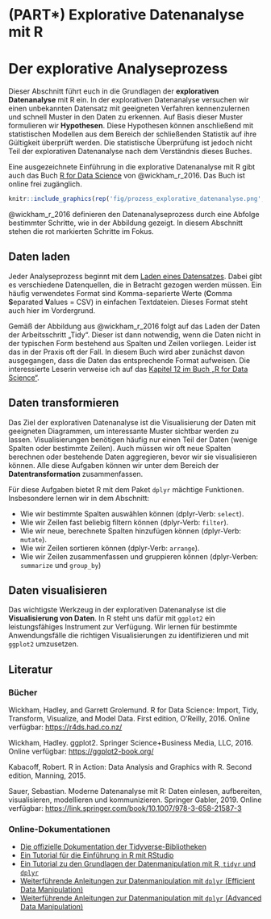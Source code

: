 # (PART\*) Explorative Datenanalyse mit R{-}

# Der explorative Analyseprozess

Dieser Abschnitt führt euch in die Grundlagen der **explorativen Datenanalyse** mit R ein. In der explorativen Datenanalyse versuchen wir einen unbekannten Datensatz mit geeigneten Verfahren kennenzulernen und schnell Muster in den Daten zu erkennen. Auf Basis dieser Muster formulieren wir **Hypothesen**. Diese Hypothesen können anschließend mit statistischen Modellen aus dem Bereich der schließenden Statistik auf ihre Gültigkeit überprüft werden. Die statistische Überprüfung ist jedoch nicht Teil der explorativen Datenanalyse nach dem Verständnis dieses Buches.

Eine ausgezeichnete Einführung in die explorative Datenanalyse mit R gibt auch das Buch [R for Data Science](https://r4ds.had.co.nz) von @wickham_r_2016. Das Buch ist online frei zugänglich.

```r
knitr::include_graphics(rep('fig/prozess_explorative_datenanalyse.png', 1))
```

@wickham_r_2016 definieren den Datenanalyseprozess durch eine Abfolge bestimmter Schritte, wie in der Abbildung \ref{@der-explorative-analyse-prozess} gezeigt. In diesem Abschnitt stehen die rot markierten Schritte im Fokus.


## Daten laden

Jeder Analyseprozess beginnt mit dem [Laden eines Datensatzes](). Dabei gibt es verschiedene Datenquellen, die in Betracht gezogen werden müssen. Ein häufig verwendetes Format sind Komma-separierte Werte (**C**omma **S**eparated **V**alues = CSV) in einfachen Textdateien. Dieses Format steht auch hier im Vordergrund.


Gemäß der Abbildung aus @wickham_r_2016 folgt auf das Laden der Daten der Arbeitsschritt „Tidy“. Dieser ist dann notwendig, wenn die Daten nicht in der typischen Form bestehend aus Spalten und Zeilen vorliegen. Leider ist das in der Praxis oft der Fall. In diesem Buch wird aber zunächst davon ausgegangen, dass die Daten das entsprechende Format aufweisen. Die interessierte Leserin verweise ich auf das [Kapitel 12 im Buch „R for Data Science“](https://r4ds.had.co.nz/tidy-data.html).

## Daten transformieren

Das Ziel der explorativen Datenanalyse ist die Visualisierung der Daten mit geeigneten Diagrammen, um interessante Muster sichtbar werden zu lassen. Visualisierungen benötigen häufig nur einen Teil der Daten (wenige Spalten oder bestimmte Zeilen). Auch müssen wir oft neue Spalten berechnen oder bestehende Daten aggregieren, bevor wir sie visualisieren können. Alle diese Aufgaben können wir unter dem Bereich der **Datentransformation** zusammenfassen.

Für diese Aufgaben bietet R mit dem Paket `dplyr` mächtige Funktionen. Insbesondere lernen wir in dem Abschnitt:

* Wie wir bestimmte Spalten auswählen können (dplyr-Verb: `select`).
* Wie wir Zeilen fast beliebig filtern können (dplyr-Verb: `filter`).
* Wie wir neue, berechnete Spalten hinzufügen können (dplyr-Verb: `mutate`).
* Wie wir Zeilen sortieren können (dplyr-Verb: `arrange`).
* Wie wir Zeilen zusammenfassen und gruppieren können (dplyr-Verben: `summarize` und `group_by`)

## Daten visualisieren

Das wichtigste Werkzeug in der explorativen Datenanalyse ist die **Visualisierung von Daten**. In R steht uns dafür mit `ggplot2` ein leistungsfähiges Instrument zur Verfügung. Wir lernen für bestimmte Anwendungsfälle die richtigen Visualisierungen zu identifizieren und mit `ggplot2` umzusetzen.

<!-- TODO: Referenz einfügen -->

## Literatur

### Bücher

Wickham, Hadley, and Garrett Grolemund. R for Data Science: Import, Tidy, Transform, Visualize, and Model Data. First edition, O’Reilly, 2016. Online verfügbar: [https://r4ds.had.co.nz/](https://r4ds.had.co.nz)

Wickham, Hadley. ggplot2. Springer Science+Business Media, LLC, 2016. Online verfügbar: [https://ggplot2-book.org/](https://ggplot2-book.org)

Kabacoff, Robert. R in Action: Data Analysis and Graphics with R. Second edition, Manning, 2015.

Sauer, Sebastian. Moderne Datenanalyse mit R: Daten einlesen, aufbereiten, visualisieren, modellieren und kommunizieren. Springer Gabler, 2019. Online verfügbar: [https://link.springer.com/book/10.1007/978-3-658-21587-3](https://link.springer.com/book/10.1007/978-3-658-21587-3)

### Online-Dokumentationen

- [Die offizielle Dokumentation der Tidyverse-Bibliotheken](https://www.tidyverse.org/)
- [Ein Tutorial für die Einführung in R mit RStudio](https://ourcodingclub.github.io/tutorials/intro-to-r/)
- [Ein Tutorial zu den Grundlagen der Datenmanipulation mit R, `tidyr` und `dplyr`](https://ourcodingclub.github.io/tutorials/data-manip-intro/)
- [Weiterführende Anleitungen zur Datenmanipulation mit `dplyr` (Efficient Data Manipulation)](https://ourcodingclub.github.io/tutorials/data-manip-efficient/)
- [Weiterführende Anleitungen zur Datenmanipulation mit `dplyr` (Advanced Data Manipulation)](https://ourcodingclub.github.io/tutorials/data-manip-creative-dplyr/)

